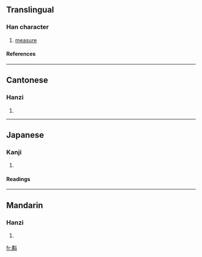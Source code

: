==Translingual==
===Han character===
{{Han char|rn=68|rad=斗|as=10|sn=14|four=5450<sub>0</sub>|canj=廿月卜十 (TBYJ)}}
# [[measure]]
====References====
{{Han ref|kx=0478.220|dkj=13521|dj=0837.110|hdz=32255.060|uh=65A0|ud=26016|bh=E1F5|bd=57845}}
----
==Cantonese==
===Hanzi===
{{yue-hanzi|jyut=|y=gau3, gok3}}
# {{defn|Cantonese}}
----
==Japanese==
===Kanji===
{{ja-kanji|grade=|rs=斗10}}
# {{defn|Japanese}} 
====Readings====
{{ja-readings|on=[[かく]] (kaku), [[こう]] (kō), [[きょう]] (kyō)|kun=[[はかる]] (hakaru)}}
----
==Mandarin==
===Hanzi===
{{cmn-hanzi|pin=[[jiào]] (jiao4)|wg=chiao<sup>4</sup>}}
# {{defn|Mandarin}}

[[fr:斠]]